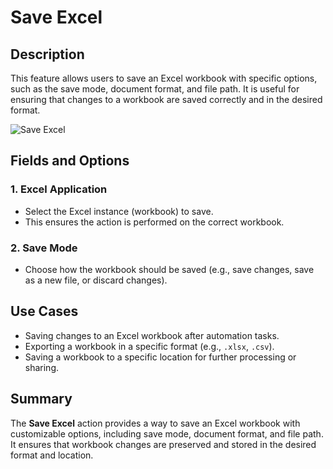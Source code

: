 # Save Excel  

## Description

This feature allows users to save an Excel workbook with specific options, such as the save mode, document format, and file path. It is useful for ensuring that changes to a workbook are saved correctly and in the desired format.  

![Save Excel](../../../assets/excel/save-excel.png)  

## Fields and Options  

### 1. Excel Application
- Select the Excel instance (workbook) to save.  
- This ensures the action is performed on the correct workbook.  

### 2. Save Mode
- Choose how the workbook should be saved (e.g., save changes, save as a new file, or discard changes).  

## Use Cases
- Saving changes to an Excel workbook after automation tasks.  
- Exporting a workbook in a specific format (e.g., `.xlsx`, `.csv`).  
- Saving a workbook to a specific location for further processing or sharing.  

## Summary
The **Save Excel** action provides a way to save an Excel workbook with customizable options, including save mode, document format, and file path. It ensures that workbook changes are preserved and stored in the desired format and location.